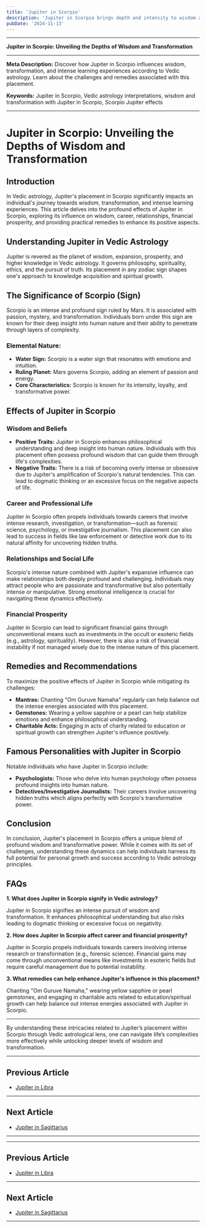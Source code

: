 ```yaml
---
title: 'Jupiter in Scorpio'
description: 'Jupiter in Scorpio brings depth and intensity to wisdom and transformation. Individuals are intuitive, resourceful, and interested in exploring mysteries and profound subjects, in Vedic Astrology.'
pubDate: '2024-11-13'
---
```


---

**Jupiter in Scorpio: Unveiling the Depths of Wisdom and Transformation**

---

**Meta Description:** Discover how Jupiter in Scorpio influences wisdom, transformation, and intense learning experiences according to Vedic astrology. Learn about the challenges and remedies associated with this placement.

**Keywords:** Jupiter in Scorpio, Vedic astrology interpretations, wisdom and transformation with Jupiter in Scorpio, Scorpio Jupiter effects

---

# Jupiter in Scorpio: Unveiling the Depths of Wisdom and Transformation

## Introduction

In Vedic astrology, Jupiter's placement in Scorpio significantly impacts an individual's journey towards wisdom, transformation, and intense learning experiences. This article delves into the profound effects of Jupiter in Scorpio, exploring its influence on wisdom, career, relationships, financial prosperity, and providing practical remedies to enhance its positive aspects.

## Understanding Jupiter in Vedic Astrology

Jupiter is revered as the planet of wisdom, expansion, prosperity, and higher knowledge in Vedic astrology. It governs philosophy, spirituality, ethics, and the pursuit of truth. Its placement in any zodiac sign shapes one's approach to knowledge acquisition and spiritual growth.

## The Significance of Scorpio (Sign)

Scorpio is an intense and profound sign ruled by Mars. It is associated with passion, mystery, and transformation. Individuals born under this sign are known for their deep insight into human nature and their ability to penetrate through layers of complexity.

### Elemental Nature:
- **Water Sign:** Scorpio is a water sign that resonates with emotions and intuition.
- **Ruling Planet:** Mars governs Scorpio, adding an element of passion and energy.
- **Core Characteristics:** Scorpio is known for its intensity, loyalty, and transformative power.

## Effects of Jupiter in Scorpio

### Wisdom and Beliefs

- **Positive Traits:** Jupiter in Scorpio enhances philosophical understanding and deep insight into human nature. Individuals with this placement often possess profound wisdom that can guide them through life's complexities.
- **Negative Traits:** There is a risk of becoming overly intense or obsessive due to Jupiter's amplification of Scorpio's natural tendencies. This can lead to dogmatic thinking or an excessive focus on the negative aspects of life.

### Career and Professional Life

Jupiter in Scorpio often propels individuals towards careers that involve intense research, investigation, or transformation—such as forensic science, psychology, or investigative journalism. This placement can also lead to success in fields like law enforcement or detective work due to its natural affinity for uncovering hidden truths.

### Relationships and Social Life

Scorpio's intense nature combined with Jupiter's expansive influence can make relationships both deeply profound and challenging. Individuals may attract people who are passionate and transformative but also potentially intense or manipulative. Strong emotional intelligence is crucial for navigating these dynamics effectively.

### Financial Prosperity

Jupiter in Scorpio can lead to significant financial gains through unconventional means such as investments in the occult or esoteric fields (e.g., astrology, spirituality). However, there is also a risk of financial instability if not managed wisely due to the intense nature of this placement.

## Remedies and Recommendations

To maximize the positive effects of Jupiter in Scorpio while mitigating its challenges:

- **Mantras:** Chanting "Om Guruve Namaha" regularly can help balance out the intense energies associated with this placement.
- **Gemstones:** Wearing a yellow sapphire or a pearl can help stabilize emotions and enhance philosophical understanding.
- **Charitable Acts:** Engaging in acts of charity related to education or spiritual growth can strengthen Jupiter's influence positively.

## Famous Personalities with Jupiter in Scorpio

Notable individuals who have Jupiter in Scorpio include:

- **Psychologists:** Those who delve into human psychology often possess profound insights into human nature.
- **Detectives/Investigative Journalists:** Their careers involve uncovering hidden truths which aligns perfectly with Scorpio's transformative power.

## Conclusion

In conclusion, Jupiter's placement in Scorpio offers a unique blend of profound wisdom and transformative power. While it comes with its set of challenges, understanding these dynamics can help individuals harness its full potential for personal growth and success according to Vedic astrology principles.

## FAQs

**1. What does Jupiter in Scorpio signify in Vedic astrology?**

Jupiter in Scorpio signifies an intense pursuit of wisdom and transformation. It enhances philosophical understanding but also risks leading to dogmatic thinking or excessive focus on negativity.

**2. How does Jupiter in Scorpio affect career and financial prosperity?**

Jupiter in Scorpio propels individuals towards careers involving intense research or transformation (e.g., forensic science). Financial gains may come through unconventional means like investments in esoteric fields but require careful management due to potential instability.

**3. What remedies can help enhance Jupiter's influence in this placement?**

Chanting "Om Guruve Namaha," wearing yellow sapphire or pearl gemstones, and engaging in charitable acts related to education/spiritual growth can help balance out intense energies associated with Jupiter in Scorpio.

---

By understanding these intricacies related to Jupiter’s placement within Scorpio through Vedic astrological lens, one can navigate life’s complexities more effectively while unlocking deeper levels of wisdom and transformation.

---

## Previous Article
- [Jupiter in Libra](/blogs-md/0805_Jupiter_in_Rashi/080507_Jupiter_in_Libra.mdx)

---

## Next Article
- [Jupiter in Sagittarius](/blogs-md/0805_Jupiter_in_Rashi/080509_Jupiter_in_Sagittarius.mdx)

---
---

## Previous Article
- [Jupiter in Libra](080507_Jupiter_in_Libra.mdx)

---

## Next Article
- [Jupiter in Sagittarius](080509_Jupiter_in_Sagittarius.mdx)

---
